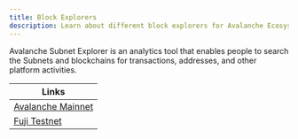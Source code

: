 ```yaml
---
title: Block Explorers
description: Learn about different block explorers for Avalanche Ecosystem.
---
```


Avalanche Subnet Explorer is an analytics tool that enables people to search the Subnets and blockchains for transactions, addresses, and other platform activities.

|Links                                                 |
|------------------------------------------------------|
|[Avalanche Mainnet](https://subnets.avax.network/)|
|[Fuji Testnet](https://subnets-test.avax.network/)|
